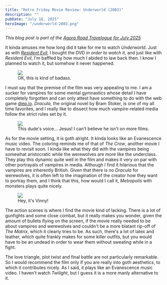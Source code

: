```yaml
---
title: "Retro Friday Movie Review: Underworld (2003)"
description: ""
pubDate: "July 18, 2025"
heroImage: "/underworld-2003.png"
---
```


_This blog post is part of the [Agora Road Travelogue for July 2025](https://forum.agoraroad.com/index.php?threads/agora-road-travelogue-july-25.8076/)_

It kinda amuses me how long did it take for me to watch _Underworld_. Just as with [_Resident Evil_](../resident-evil-2002), I bought the DVD _in order to watch it_, and just like with _Resident Evil_, I'm baffled by how much I abided to law back then. I know I planned to watch it, but somehow it never happened.

<figure>
  <img src="/underworld-3.gif" />
  <figcaption>OK, this is kind of badass.</figcaption>
</figure>

I must say that the premise of the film was very appealing to me. I am a sucker for vampires for some mental gymnastics whose detail I have completely forgotten and can only attest have something to do with the web game [diep.io](https://diep.io/). _Dracula_, the original novel by Bram Stoker, is one of my all time favorites, and I really like to dissect how much vampire-related media follow the strict rules set by it.

<figure>
  <img src="/underworld-1.png" />
  <figcaption>This dude's voice... Jesus! I can't believe he isn't on more films.</figcaption>
</figure>

As for the movie setting, it is goth alright. It kinda looks like an Evanescence music video. The coloring reminds me of that of _The Crow_, another movie I have to revisit soon. I kinda like what they did with the vampires being somewhat aristocratic while the werewolves are more like the underclass. They play this dynamic quite well in the film and makes it very on par with other portrayals of vampires in media. Although I find it hilarious that the vampires are inherently British. Given that there is no _Dracula_ for werewolves, it is often left to the imagination of the creator how they want to portray them, and I think that this, how would I call it, _Metropolis_ with monsters plays quite nicely.

<figure>
  <img src="/underworld-2.png" />
  <figcaption>Hey, it's Vinny!</figcaption>
</figure>

The action scenes is where I find the movie kind of lacking. There is a lot of gunfights and some close combat, but it really makes you wonder, given the amount of bullets flying on the screen, if the movie really needed to be about vampires and werewolves and couldn't be a more blatant rip-off of _The Matrix_, which it clearly tries to be. As such, there's a lot of latex and leather, which quite frankly makes for some killer outfits, but you would have to be an undead in order to wear them without sweating while in a fight.

The love triangle, plot twist and final battle are not particularly remarkable. So I would recommend the film only if you are really into goth aesthetics, to which it contributes nicely. As I said, it plays like an Evanescence music video. I haven't watch _Twilight_, but I guess it is a more manly alternative to it.